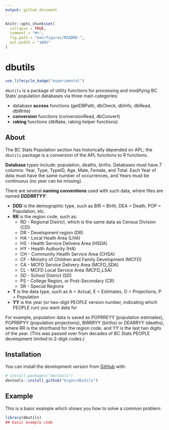 ```yaml
---
output: github_document
---
```


<!-- README.md is generated from README.Rmd. Please edit that file -->

```r
knitr::opts_chunk$set(
  collapse = TRUE,
  comment = "#>",
  fig.path = "man/figures/README-",
  out.width = "100%"
)
```

# dbutils

<!-- badges: start -->
``` r
use_lifecycle_badge("experimental")
```
<!-- badges: end -->

`dbutils` is a package of utility functions for processing and modifying BC Stats' population databases via three main categories:  

* database **access** functions (getDBPath, dbCheck, dbInfo, dbRead, dbWrite)  
* **conversion** functions (conversionRead, dbConvert)  
* **raking** functions (dbRake, raking helper functions)  


## About
The BC Stats Population section has historically depended on APL; the `dbutils` package is a conversion of the APL functions to R functions.

**Database** types include: population, deaths, births. Databases must have 7 columns: Year, Type, TypeID, Age, Male, Female, and Total. Each Year of data must have the same number of occurrences, and Years must be continuous (no year can be missing).

There are several **naming conventions** used with such data, where files are named **_DDDRRTYY_**:  

* **DDD** is the demographic type, such as BIR = Birth, DEA = Death, POP = Population, etc.  
* **RR** is the region code, such as:
  + RD - Regional District, which is the same data as Census Division (CD)  
  + DR - Development region (DR)  
  + HA - Local Heath Area (LHA)  
  + HS - Health Service Delivera Area (HSDA)  
  + HY - Health Authority (HA)  
  + CH - Community Health Service Area (CHSA)  
  + CF - Ministry of Children and Family Development (MCFD)  
  + CA - MCFD Service Delivery Area (MCFD_SDA)  
  + CL - MCFD Local Service Area (MCFD_LSA)  
  + SD - School District (SD)  
  + PS - College Region, or Post-Secondary (CR)  
  + SR - Special Regions 
* **T** is the data type, such as A = Actual, E = Estimates, O = Projections, P = Population  
* **YY** is the year (or two-digit PEOPLE version number, indicating which PEOPLE run) you want data for  


For example, population data is saved as POPRREYY (population estimates), POPRRPYY (population projections), BIRRRYY (births) or DEARRYY (deaths), where RR is the shorthand for the region code, and YY is the last two digits of the year. (This was passed over from decades of BC Stats PEOPLE development limited to 2-digit codes.) 

## Installation

You can install the development version from [GitHub](https://github.com/) with:

``` r
# install.packages("devtools")
devtools::install_github("bcgov/dbutils")
```


## Example

This is a basic example which shows you how to solve a common problem:

```r
library(dbutils)
## basic example code
```




